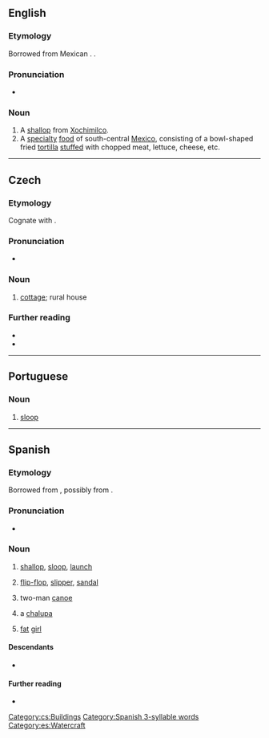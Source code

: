 {{also|chałupa|Chalupa|Chałupa}}
==English==
{{wikipedia}}
===Etymology===
Borrowed from Mexican {{bor|en|es|chalupa}}. {{doublet|en|shallop}}.

===Pronunciation===
* {{a|GA}} {{IPA|en|/tʃəˈluːpə/}}

===Noun===
{{en-noun}}

# A [[shallop]] from [[Xochimilco]].
# A [[specialty]] [[food]] of south-central [[Mexico]], consisting of a bowl-shaped fried [[tortilla]] [[stuffed]] with chopped meat, lettuce, cheese, etc.

----

==Czech==
{{wikipedia|lang=cs}}

===Etymology===
Cognate with {{cog|pl|chałupa}}.

===Pronunciation===
* {{cs-IPA}}

===Noun===
{{cs-noun|g=f}}

# [[cottage]]; rural house

===Further reading===
* {{R:PSJC}}
* {{R:SSJC}}

[[Category:cs:Buildings]]

----

==Portuguese==

===Noun===
{{pt-noun|f}}

# {{lb|pt|nautical}} [[sloop]] {{gloss|single-masted sailboat}}

----

==Spanish==
{{wikipedia|lang=es}}

===Etymology===
Borrowed from {{bor|es|fr|chaloupe}}, possibly from {{der|es|nl|sloep}}.

===Pronunciation===
* {{es-IPA}}

===Noun===
{{es-noun|f}}

# {{lb|es|nautical}} [[shallop]], [[sloop]], [[launch]] {{gloss|a kind of longboat}}
# {{lb|es|Chile}} [[flip-flop]], [[slipper]], [[sandal]]
# {{lb|es|Mexico}} two-man [[canoe]]
# {{lb|es|Mexico}} a [[#English|chalupa]] {{gloss|bowl-shaped fried [[tortilla]] [[stuffed]] with chopped meat, lettuce, cheese, etc.}}
# {{lb|es|Mexico|slang}} [[fat]] [[girl]]

====Descendants====
* {{desc|en|chalupa|bor=1}}

====Further reading====
* {{R:DRAE 2001}}

[[Category:Spanish 3-syllable words]]
[[Category:es:Watercraft]]
